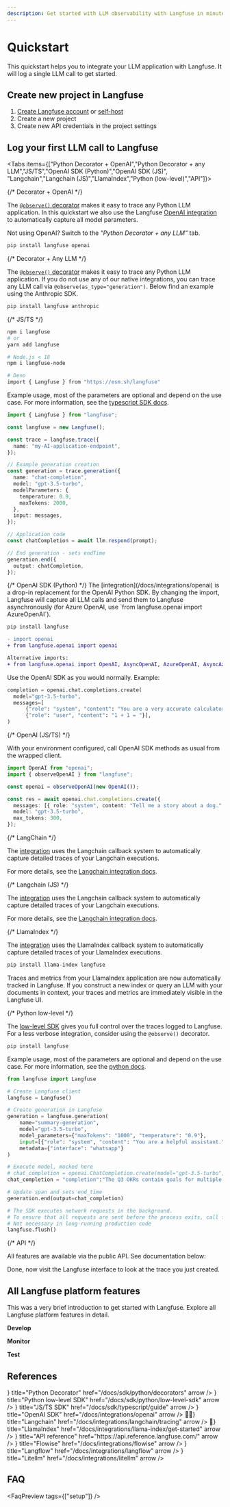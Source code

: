```yaml
---
description: Get started with LLM observability with Langfuse in minutes before diving into all platform features.
---
```


# Quickstart

This quickstart helps you to integrate your LLM application with Langfuse. It will log a single LLM call to get started.

## Create new project in Langfuse

1.  [Create Langfuse account](https://cloud.langfuse.com/auth/sign-up) or [self-host](/docs/deployment/self-host)
2.  Create a new project
3.  Create new API credentials in the project settings

## Log your first LLM call to Langfuse


<Tabs items={["Python Decorator + OpenAI","Python Decorator + any LLM","JS/TS","OpenAI SDK (Python)","OpenAI SDK (JS)", "Langchain","Langchain (JS)","LlamaIndex","Python (low-level)","API"]}>

<Tab>
{/* Decorator + OpenAI */}

The [`@observe()` decorator](/docs/sdk/python/decorators) makes it easy to trace any Python LLM application. In this quickstart we also use the Langfuse [OpenAI integration](/docs/integrations/openai) to automatically capture all model parameters.

Not using OpenAI? Switch to the _"Python Decorator + any LLM"_ tab.

```bash
pip install langfuse openai
```

<EnvPython />

<GetStartedDecoratorOpenai />

</Tab>
<Tab>
{/* Decorator + Any LLM */}

The [`@observe()` decorator](/docs/sdk/python/decorators) makes it easy to trace any Python LLM application. If you do not use any of our native integrations, you can trace any LLM call via `@observe(as_type="generation")`. Below find an example using the Anthropic SDK.

```bash
pip install langfuse anthropic
```

<EnvPython />

<GetStartedDecoratorAnyLlm />

</Tab>
<Tab>
{/* JS/TS */}

```sh
npm i langfuse
# or
yarn add langfuse

# Node.js < 18
npm i langfuse-node

# Deno
import { Langfuse } from "https://esm.sh/langfuse"
```

<EnvJs />

Example usage, most of the parameters are optional and depend on the use case. For more information, see the [typescript SDK docs](/docs/sdk/typescript/guide).

```ts filename="server.ts"
import { Langfuse } from "langfuse";

const langfuse = new Langfuse();

const trace = langfuse.trace({
  name: "my-AI-application-endpoint",
});

// Example generation creation
const generation = trace.generation({
  name: "chat-completion",
  model: "gpt-3.5-turbo",
  modelParameters: {
    temperature: 0.9,
    maxTokens: 2000,
  },
  input: messages,
});

// Application code
const chatCompletion = await llm.respond(prompt);

// End generation - sets endTime
generation.end({
  output: chatCompletion,
});
```

</Tab>
<Tab>
{/* OpenAI SDK (Python) */}
The [integration](/docs/integrations/openai) is a drop-in replacement for the OpenAI Python SDK. By changing the import, Langfuse will capture all LLM calls and send them to Langfuse asynchronously (for Azure OpenAI, use `from langfuse.openai import AzureOpenAI`).

```bash
pip install langfuse
```


<EnvPython />

```diff filename=".py"
- import openai
+ from langfuse.openai import openai

Alternative imports:
+ from langfuse.openai import OpenAI, AsyncOpenAI, AzureOpenAI, AsyncAzureOpenAI
```

Use the OpenAI SDK as you would normally. Example:

```python
completion = openai.chat.completions.create(
  model="gpt-3.5-turbo",
  messages=[
      {"role": "system", "content": "You are a very accurate calculator."},
      {"role": "user", "content": "1 + 1 = "}],
)
```

</Tab>
<Tab>
{/* OpenAI (JS/TS) */}

<EnvJs />

With your environment configured, call OpenAI SDK methods as usual from the wrapped client.

```ts
import OpenAI from "openai";
import { observeOpenAI } from "langfuse";

const openai = observeOpenAI(new OpenAI());

const res = await openai.chat.completions.create({
  messages: [{ role: "system", content: "Tell me a story about a dog." }],
  model: "gpt-3.5-turbo",
  max_tokens: 300,
});
```

</Tab>
<Tab>
{/* LangChain */}

The [integration](/docs/integrations/langchain) uses the Langchain callback system to automatically capture detailed traces of your Langchain executions.

<GetStartedLangchainPythonArgs />

For more details, see the [Langchain integration docs](/docs/integrations/langchain/tracing).

</Tab>
<Tab>
{/* Langchain (JS) */}

The [integration](/docs/integrations/langchain) uses the Langchain callback system to automatically capture detailed traces of your Langchain executions.

<GetStartedLangchainJsArgs />

For more details, see the [Langchain integration docs](/docs/integrations/langchain/tracing).

</Tab>
<Tab>
{/* LlamaIndex */}

The [integration](/docs/integrations/llama-index) uses the LlamaIndex callback system to automatically capture detailed traces of your LlamaIndex executions.

```bash
pip install llama-index langfuse
```

<GetStartedLlamaindexPythonArgs />

Traces and metrics from your LlamaIndex application are now automatically tracked in Langfuse. If you construct a new index or query an LLM with your documents in context, your traces and metrics are immediately visible in the Langfuse UI.

</Tab>
<Tab>
{/* Python low-level */}

The [low-level SDK](/docs/sdk/python/low-level-sdk) gives you full control over the traces logged to Langfuse. For a less verbose integration, consider using the `@observe()` decorator.

```bash
pip install langfuse
```

<EnvPython />

Example usage, most of the parameters are optional and depend on the use case. For more information, see the [python docs](/docs/sdk/python).

```python filename="server.py"
from langfuse import Langfuse

# Create Langfuse client
langfuse = Langfuse()

# Create generation in Langfuse
generation = langfuse.generation(
    name="summary-generation",
    model="gpt-3.5-turbo",
    model_parameters={"maxTokens": "1000", "temperature": "0.9"},
    input=[{"role": "system", "content": "You are a helpful assistant."}, {"role": "user", "content": "Please generate a summary of the following documents \nThe engineering department defined the following OKR goals...\nThe marketing department defined the following OKR goals..."}],
    metadata={"interface": "whatsapp"}
)

# Execute model, mocked here
# chat_completion = openai.ChatCompletion.create(model="gpt-3.5-turbo", messages=[{"role": "user", "content": "Hello world"}])
chat_completion = "completion":"The Q3 OKRs contain goals for multiple teams..."

# Update span and sets end_time
generation.end(output=chat_completion)

# The SDK executes network requests in the background.
# To ensure that all requests are sent before the process exits, call flush()
# Not necessary in long-running production code
langfuse.flush()
```

</Tab>
<Tab>
{/* API */}

All features are available via the public API. See documentation below:

<Cards num={3}>
  <Card title="API Reference" href="https://api.reference.langfuse.com" arrow />
  <Card
    title="OpenAPI Specification (download)"
    href="https://cloud.langfuse.com/generated/api/openapi.yml"
    arrow
  />
  <Card
    title="Postman Collection (download)"
    href="https://cloud.langfuse.com/generated/postman/collection.json"
    arrow
  />
</Cards>

</Tab>
</Tabs>

<Callout type="info" emoji="✅">
  Done, now visit the Langfuse interface to look at the trace you just created.
</Callout>

## All Langfuse platform features

This was a very brief introduction to get started with Langfuse. Explore all Langfuse platform features in detail.

**Develop**

<Cards num={3}>
  <Card title="Tracing" href="/docs/tracing" arrow />
  <Card title="Prompt Management" href="/docs/prompts/get-started" arrow />
  <Card
    title="Export & Fine-tuning"
    href="/docs/export-and-fine-tuning"
    arrow
  />
</Cards>

**Monitor**

<Cards num={3}>
  <Card title="Analytics" href="/docs/analytics" arrow />
  <Card title="Model Usage & Cost" href="/docs/model-usage-and-cost" arrow />
  <Card title="Scores & Evaluation" href="/docs/scores/overview" arrow />
</Cards>

**Test**

<Cards num={3}>
  <Card title="Experimentation" href="/docs/experimentation" arrow />
  <Card title="Datasets" href="/docs/datasets/overview" arrow />
</Cards>

## References


<Cards num={2}>
  <Card
    icon={<IconPython />}
    title="Python Decorator"
    href="/docs/sdk/python/decorators"
    arrow
  />
  <Card
    icon={<IconPython />}
    title="Python low-level SDK"
    href="/docs/sdk/python/low-level-sdk"
    arrow
  />
  <Card
    icon={<IconTypescript />}
    title="JS/TS SDK"
    href="/docs/sdk/typescript/guide"
    arrow
  />
  <Card
    icon={<IconOpenai />}
    title="OpenAI SDK"
    href="/docs/integrations/openai"
    arrow
  />
  <Card
    icon={<span>🦜🔗</span>}
    title="Langchain"
    href="/docs/integrations/langchain/tracing"
    arrow
  />
  <Card
    icon={<span>🦙</span>}
    title="LlamaIndex"
    href="/docs/integrations/llama-index/get-started"
    arrow
  />
  <Card
    icon={<Code size="24" />}
    title="API reference"
    href="https://api.reference.langfuse.com/"
    arrow
  />
  <Card
    icon={<Code size="24" />}
    title="Flowise"
    href="/docs/integrations/flowise"
    arrow
  />
  <Card
    icon={<Code size="24" />}
    title="Langflow"
    href="/docs/integrations/langflow"
    arrow
  />
  <Card
    icon={<Code size="24" />}
    title="Litellm"
    href="/docs/integrations/litellm"
    arrow
  />
</Cards>

## FAQ


<FaqPreview tags={["setup"]} />
